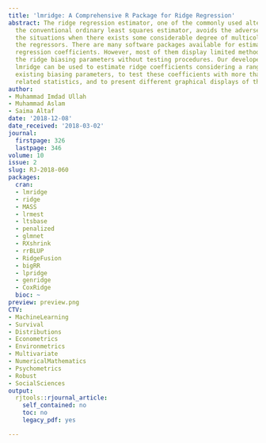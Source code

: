 ```yaml
---
title: 'lmridge: A Comprehensive R Package for Ridge Regression'
abstract: The ridge regression estimator, one of the commonly used alternatives to
  the conventional ordinary least squares estimator, avoids the adverse effects in
  the situations when there exists some considerable degree of multicollinearity among
  the regressors. There are many software packages available for estimation of ridge
  regression coefficients. However, most of them display limited methods to estimate
  the ridge biasing parameters without testing procedures. Our developed package,
  lmridge can be used to estimate ridge coefficients considering a range of different
  existing biasing parameters, to test these coefficients with more than 25 ridge
  related statistics, and to present different graphical displays of these statistics.
author:
- Muhammad Imdad Ullah
- Muhammad Aslam
- Saima Altaf
date: '2018-12-08'
date_received: '2018-03-02'
journal:
  firstpage: 326
  lastpage: 346
volume: 10
issue: 2
slug: RJ-2018-060
packages:
  cran:
  - lmridge
  - ridge
  - MASS
  - lrmest
  - ltsbase
  - penalized
  - glmnet
  - RXshrink
  - rrBLUP
  - RidgeFusion
  - bigRR
  - lpridge
  - genridge
  - CoxRidge
  bioc: ~
preview: preview.png
CTV:
- MachineLearning
- Survival
- Distributions
- Econometrics
- Environmetrics
- Multivariate
- NumericalMathematics
- Psychometrics
- Robust
- SocialSciences
output:
  rjtools::rjournal_article:
    self_contained: no
    toc: no
    legacy_pdf: yes

---
```

